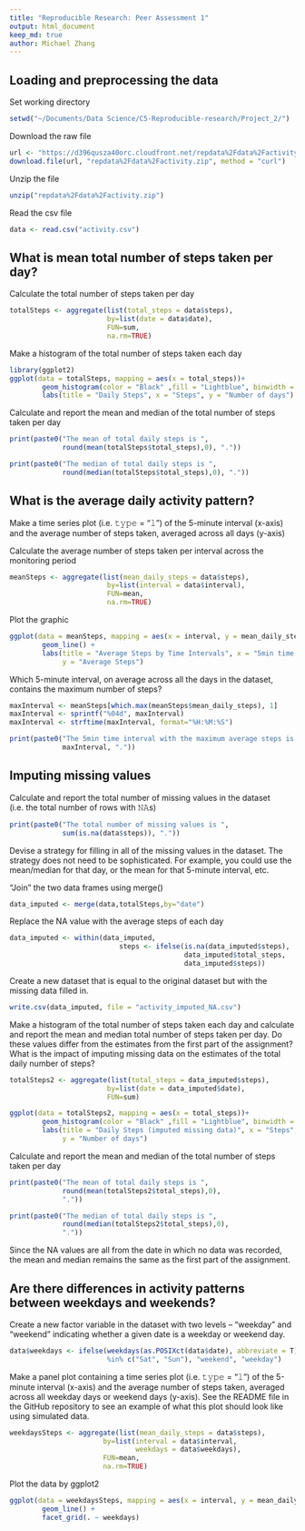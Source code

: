 ```yaml
---
title: "Reproducible Research: Peer Assessment 1"
output: html_document
keep_md: true
author: Michael Zhang
---
```



## Loading and preprocessing the data

Set working directory
```r
setwd("~/Documents/Data Science/C5-Reproducible-research/Project_2/")
```

Download the raw file
```r
url <- "https://d396qusza40orc.cloudfront.net/repdata%2Fdata%2Factivity.zip"
download.file(url, "repdata%2Fdata%2Factivity.zip", method = "curl")
```

Unzip the file
```r
unzip("repdata%2Fdata%2Factivity.zip")
```

Read the csv file
```r
data <- read.csv("activity.csv")
```

## What is mean total number of steps taken per day?

Calculate the total number of steps taken per day
```r
totalSteps <- aggregate(list(total_steps = data$steps),
                        by=list(date = data$date),
                        FUN=sum,
                        na.rm=TRUE)
```

Make a histogram of the total number of steps taken each day
```r
library(ggplot2)
ggplot(data = totalSteps, mapping = aes(x = total_steps))+
        geom_histogram(color = "Black" ,fill = "Lightblue", binwidth = 1000) +
        labs(title = "Daily Steps", x = "Steps", y = "Number of days")
```

Calculate and report the mean and median of the total number of steps taken per day
```r
print(paste0("The mean of total daily steps is ",
             round(mean(totalSteps$total_steps),0), "."))

print(paste0("The median of total daily steps is ",
             round(median(totalSteps$total_steps),0), "."))
```

## What is the average daily activity pattern?

Make a time series plot (i.e. 𝚝𝚢𝚙𝚎 = "𝚕") of the 5-minute interval (x-axis) and the average number of steps taken, averaged across all days (y-axis)

Calculate the average number of steps taken per interval across the monitoring period
```r
meanSteps <- aggregate(list(mean_daily_steps = data$steps),
                        by=list(interval = data$interval),
                        FUN=mean,
                        na.rm=TRUE)
```

Plot the graphic
```r
ggplot(data = meanSteps, mapping = aes(x = interval, y = mean_daily_steps))+
        geom_line() +
        labs(title = "Average Steps by Time Intervals", x = "5min time intervals",
             y = "Average Steps")
```

Which 5-minute interval, on average across all the days in the dataset, contains the maximum number of steps?
```r
maxInterval <- meanSteps[which.max(meanSteps$mean_daily_steps), 1]
maxInterval <- sprintf("%04d", maxInterval)
maxInterval <- strftime(maxInterval, format="%H:%M:%S")

print(paste0("The 5min time interval with the maximum average steps is ",
             maxInterval, "."))
```

## Imputing missing values

Calculate and report the total number of missing values in the dataset (i.e. the total number of rows with 𝙽𝙰s)
```r
print(paste0("The total number of missing values is ",
             sum(is.na(data$steps)), "."))
```

Devise a strategy for filling in all of the missing values in the dataset. The strategy does not need to be sophisticated. For example, you could use the mean/median for that day, or the mean for that 5-minute interval, etc.

"Join" the two data frames using merge()
```r
data_imputed <- merge(data,totalSteps,by="date")
```

Replace the NA value with the average steps of each day
```r
data_imputed <- within(data_imputed,
                           steps <- ifelse(is.na(data_imputed$steps),
                                           data_imputed$total_steps,
                                           data_imputed$steps))
```

Create a new dataset that is equal to the original dataset but with the missing data filled in.
```r
write.csv(data_imputed, file = "activity_imputed_NA.csv")
```

Make a histogram of the total number of steps taken each day and calculate and report the mean and median total number of steps taken per day. Do these values differ from the estimates from the first part of the assignment? What is the impact of imputing missing data on the estimates of the total daily number of steps?
```r
totalSteps2 <- aggregate(list(total_steps = data_imputed$steps),
                        by=list(date = data_imputed$date),
                        FUN=sum)

ggplot(data = totalSteps2, mapping = aes(x = total_steps))+
        geom_histogram(color = "Black" ,fill = "Lightblue", binwidth = 1000) +
        labs(title = "Daily Steps (imputed missing data)", x = "Steps",
             y = "Number of days")
```

Calculate and report the mean and median of the total number of steps taken per day
```r
print(paste0("The mean of total daily steps is ",
             round(mean(totalSteps2$total_steps),0),
             "."))

print(paste0("The median of total daily steps is ",
             round(median(totalSteps2$total_steps),0),
             "."))
```
Since the NA values are all from the date in which no data was recorded, the mean and median remains the same as the first part of the assignment.


## Are there differences in activity patterns between weekdays and weekends?

Create a new factor variable in the dataset with two levels – “weekday” and “weekend” indicating whether a given date is a weekday or weekend day.
```r
data$weekdays <- ifelse(weekdays(as.POSIXct(data$date), abbreviate = T)
                        %in% c("Sat", "Sun"), "weekend", "weekday")
```

Make a panel plot containing a time series plot (i.e. 𝚝𝚢𝚙𝚎 = "𝚕") of the 5-minute interval (x-axis) and the average number of steps taken, averaged across all weekday days or weekend days (y-axis). See the README file in the GitHub repository to see an example of what this plot should look like using simulated data.
```r
weekdaysSteps <- aggregate(list(mean_daily_steps = data$steps),
                       by=list(interval = data$interval,
                               weekdays = data$weekdays),
                       FUN=mean,
                       na.rm=TRUE)
```

Plot the data by ggplot2
```r
ggplot(data = weekdaysSteps, mapping = aes(x = interval, y = mean_daily_steps))+
        geom_line() +
        facet_grid(. ~ weekdays)
```
